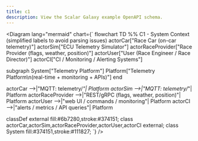 ```yaml
---
title: c1
description: View the Scalar Galaxy example OpenAPI schema.
---
```


<Diagram lang="mermaid" chart={`
flowchart TD
  %% C1 - System Context (simplified labels to avoid parsing issues)
  actorCar["Race Car (on-car telemetry)"]
  actorSim["ECU Telemetry Simulator"]
  actorRaceProvider["Race Provider (flags, weather, position)"]
  actorUser["User (Race Engineer / Race Director)"]
  actorCI["CI / Monitoring / Alerting Systems"]

  subgraph System["Telemetry Platform"]
    Platform["Telemetry Platform\n(real-time + monitoring + APIs)"]
  end

  actorCar -->|"MQTT: telemetry/*"| Platform
  actorSim -->|"MQTT: telemetry/*"| Platform
  actorRaceProvider -->|"REST/gRPC (flags, weather, position)"| Platform
  actorUser -->|"web UI / commands / monitoring"| Platform
  actorCI -->|"alerts / metrics / API queries"| Platform

  classDef external fill:#6b7280,stroke:#374151;
  class actorCar,actorSim,actorRaceProvider,actorUser,actorCI external;
  class System fill:#374151,stroke:#111827;
`} />